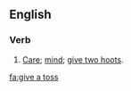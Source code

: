 ==English==

===Verb===
{{en-verb|head=[[give]] [[a]] [[toss]]|gives a toss|giving a toss|gave a toss|given a toss}}

# {{context|British|Irish|Australia|slang|lang=en}} [[care|Care]]; [[mind]]; [[give two hoots]].

[[fa:give a toss]]